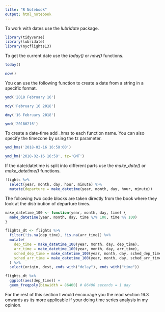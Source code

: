 ```yaml
---
title: "R Notebook"
output: html_notebook
---
```


To work with dates use the *lubridate* package.

```r
library(tidyverse)
library(lubridate)
library(nycflights13)
```

To get the current date use the *today()* or *now()* functions.

```r
today()

now()
```

You can use the following function to create a date from a string in a specific format.

```r
ymd('2018 February 16')

mdy('February 16 2018')

dmy('16 February 2018')

ymd('20180216')
```

To create a date-time add _hms to each function name. You can also specify the timezone by using the tz parameter.

```r
ymd_hms('2018-02-16 16:58:00')

ymd_hm('2018-02-16 16:58', tz='GMT')
```

If the date/datetime is split into different parts use the *make_date()* or *make_datetime()* functions.

```r
flights %>%
  select(year, month, day, hour, minute) %>%
  mutate(departure = make_datetime(year, month, day, hour, minute))
```

The following two code blocks are taken directly from the book where they look at the distribution of departure times.

```r
make_datetime_100 <- function(year, month, day, time) {
  make_datetime(year, month, day, time %/% 100, time %% 100)
}

flights_dt <- flights %>% 
  filter(!is.na(dep_time), !is.na(arr_time)) %>% 
  mutate(
    dep_time = make_datetime_100(year, month, day, dep_time),
    arr_time = make_datetime_100(year, month, day, arr_time),
    sched_dep_time = make_datetime_100(year, month, day, sched_dep_time),
    sched_arr_time = make_datetime_100(year, month, day, sched_arr_time)
  ) %>% 
  select(origin, dest, ends_with("delay"), ends_with("time"))
```



```r
flights_dt %>% 
  ggplot(aes(dep_time)) + 
  geom_freqpoly(binwidth = 86400) # 86400 seconds = 1 day
```

For the rest of this section I would encourage you the read section 16.3 onwards as its more applicable if your doing time series analysis in my opinion.

```r
```

```r

```

